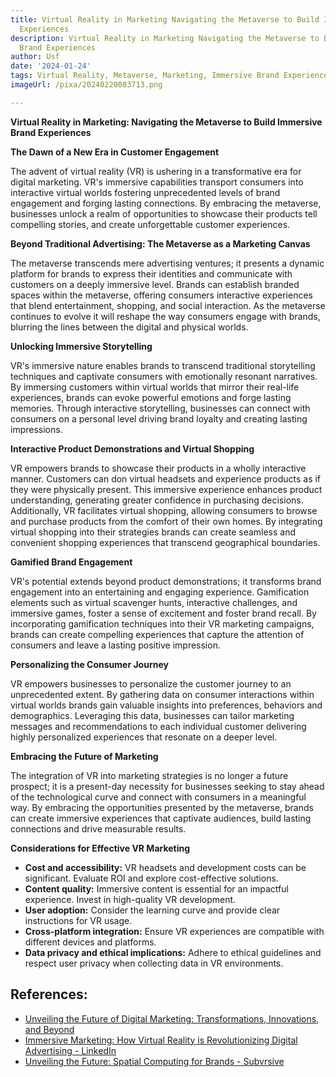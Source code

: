 ```yaml
---
title: Virtual Reality in Marketing Navigating the Metaverse to Build Immersive Brand
  Experiences
description: Virtual Reality in Marketing Navigating the Metaverse to Build Immersive
  Brand Experiences
author: Usf
date: '2024-01-24'
tags: Virtual Reality, Metaverse, Marketing, Immersive Brand Experiences
imageUrl: /pixa/20240220083713.png

---
```

**Virtual  Reality  in  Marketing: Navigating  the Metaverse to Build  Immersive Brand Experiences**

**The Dawn of a New Era  in Customer Engagement**

The advent of virtual reality (VR) is ushering in  a transformative era for digital marketing. VR's immersive capabilities transport consumers into interactive virtual worlds fostering unprecedented  levels of brand engagement and forging lasting connections. By  embracing the metaverse, businesses unlock a realm of opportunities to showcase their products tell compelling  stories, and create  unforgettable customer experiences.

**Beyond Traditional Advertising: The Metaverse  as a Marketing Canvas**

The metaverse transcends mere advertising ventures; it  presents a dynamic platform for brands to express their identities and communicate with customers on a  deeply immersive level. Brands  can establish branded  spaces within the metaverse, offering consumers interactive experiences  that blend entertainment, shopping, and social interaction. As the metaverse continues to evolve it will  reshape  the way consumers engage with brands, blurring the lines between the digital and physical worlds.

**Unlocking Immersive Storytelling**

VR's immersive nature enables brands to transcend traditional storytelling techniques and captivate consumers with emotionally resonant narratives. By immersing customers within virtual worlds that  mirror their real-life experiences, brands can evoke  powerful emotions  and forge lasting memories.  Through interactive storytelling, businesses can connect with consumers on a personal  level driving brand  loyalty and creating  lasting impressions.

**Interactive Product Demonstrations and Virtual Shopping**

VR empowers  brands to  showcase their products in a wholly interactive manner.  Customers can don virtual headsets and experience  products as if they were physically present. This immersive experience enhances product understanding, generating greater confidence in purchasing decisions. Additionally, VR facilitates  virtual shopping, allowing consumers to browse and purchase products from the comfort of their own homes. By integrating  virtual shopping into their strategies brands can create seamless and convenient  shopping experiences that transcend geographical boundaries.

**Gamified  Brand Engagement**

VR's potential extends beyond product demonstrations; it transforms brand engagement into an entertaining and  engaging experience. Gamification elements such as  virtual scavenger hunts, interactive challenges, and immersive games, foster a sense of excitement and foster brand recall. By incorporating gamification techniques into their VR marketing campaigns, brands can create compelling experiences that capture the attention of consumers and leave a lasting positive impression.

**Personalizing the Consumer  Journey**

VR empowers businesses to personalize the customer journey to an unprecedented extent. By gathering data on consumer interactions within virtual  worlds brands gain valuable insights into preferences, behaviors and demographics. Leveraging this data, businesses can tailor marketing messages and recommendations to each individual customer delivering  highly personalized experiences that resonate on a deeper level.

**Embracing the Future of Marketing**

The  integration of VR into marketing  strategies is no longer a future prospect; it is a present-day necessity for businesses  seeking to stay ahead of the  technological curve and connect with consumers in  a meaningful way. By embracing the opportunities presented  by  the metaverse, brands can create immersive  experiences that captivate audiences, build lasting connections and drive measurable results.

**Considerations for  Effective VR Marketing**

-  **Cost and accessibility:** VR headsets and development costs can be  significant. Evaluate ROI and explore cost-effective solutions.
- **Content quality:** Immersive content is essential for an impactful experience. Invest in high-quality  VR development.
- **User  adoption:** Consider the learning curve and provide clear instructions for VR usage.
-  **Cross-platform integration:** Ensure VR experiences are compatible with different devices and platforms.
- **Data privacy  and ethical implications:** Adhere to ethical guidelines and respect user privacy when collecting data in VR environments.

## References:
- [Unveiling the Future of Digital Marketing: Transformations, Innovations, and Beyond](https://www.linkedin.com/pulse/unveiling-future-digital-marketing-transformations)
- [Immersive Marketing: How Virtual Reality is Revolutionizing Digital Advertising - LinkedIn](https://www.linkedin.com/pulse/immersive-marketing-how-virtual-reality-digital-arunachalam)
- [Unveiling the Future: Spatial Computing for Brands - Subvrsive](https://subvrsive.com/blog/unveiling-the-future-spatial-computing-for-brands)
